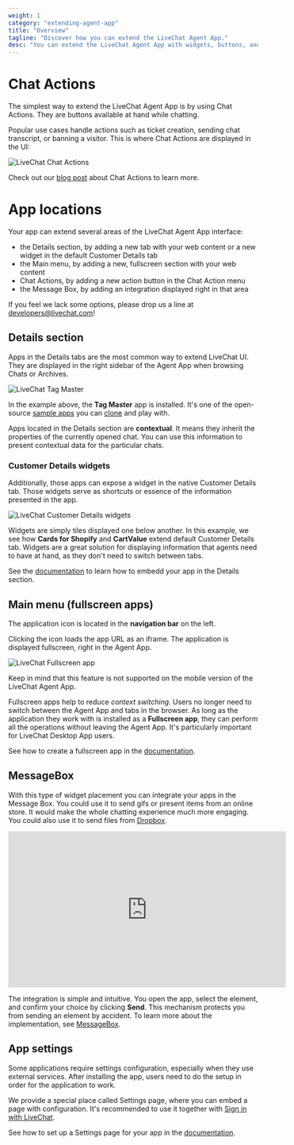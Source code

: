 ```yaml
---
weight: 1
category: "extending-agent-app"
title: "Overview"
tagline: "Discover how you can extend the LiveChat Agent App."
desc: "You can extend the LiveChat Agent App with widgets, buttons, and other UI elements. Build the native-feel LiveChat integrations."
---
```


# Chat Actions

The simplest way to extend the LiveChat Agent App is by using Chat Actions. They are buttons available at hand while chatting.

Popular use cases handle actions such as ticket creation, sending chat transcript, or banning a visitor. This is where Chat Actions are displayed in the UI:

![LiveChat Chat Actions](/images/extending-agent-app/livechat-chat-actions.jpg)

<!-- ![Chat Actions](chat-actions-licence.png) -->

Check out our [blog post](https://developers.livechat.com/blog/chat-actions/) about Chat Actions to learn more.

# App locations

Your app can extend several areas of the LiveChat Agent App interface:

- the Details section, by adding a new tab with your web content or a new widget in the default Customer Details tab
- the Main menu, by adding a new, fullscreen section with your web content
- Chat Actions, by adding a new action button in the Chat Action menu
- the Message Box, by adding an integration displayed right in that area

If you feel we lack some options, please drop us a line at [developers@livechat.com](mailto:developers@livechat.com)!

## Details section

Apps in the Details tabs are the most common way to extend LiveChat UI. They are displayed in the right sidebar of the Agent App when browsing Chats or Archives.

![LiveChat Tag Master](/images/extending-agent-app/livechat-tag-master-app.jpg)

In the example above, the **Tag Master** app is installed. It's one of the open-source [sample apps](https://github.com/livechat/sample-apps) you can [clone](https://github.com/livechat/sample-apps/tree/master/Tag%20Master) and play with.

Apps located in the Details section are **contextual**. It means they inherit the properties of the currently opened chat. You can use this information to present contextual data for the particular chats.

### Customer Details widgets

Additionally, those apps can expose a widget in the native Customer Details tab. Those widgets serve as shortcuts or essence of the information presented in the app.

![LiveChat Customer Details widgets](/images/extending-agent-app/livechat-cards-for-shopify.jpg)

Widgets are simply tiles displayed one below another. In this example, we see how **Cards for Shopify** and **CartValue** extend default Customer Details tab. Widgets are a great solution for displaying information that agents need to have at hand, as they don't need to switch between tabs.

See the [documentation](/extending-ui/extending-agent-app/agent-app-sdk/#getting-started) to learn how to embedd your app in the Details section.

## Main menu (fullscreen apps)

The application icon is located in the **navigation bar** on the left.

Clicking the icon loads the app URL as an iframe. The application is displayed fullscreen, right in the Agent App.

![LiveChat Fullscreen app](/images/extending-agent-app/livechat-fullscreen-app.jpg)

Keep in mind that this feature is not supported on the mobile version of the LiveChat Agent App.

Fullscreen apps help to reduce _context switching_. Users no longer need to switch between the Agent App and tabs in the browser. As long as the application they work with is installed as a **Fullscreen app**, they can perform all the operations without leaving the Agent App. It's particularly important for LiveChat Desktop App users.

See how to create a fullscreen app in the [documentation](/extending-ui/extending-agent-app/agent-app-sdk/#fullscreen-widgets).

## MessageBox

With this type of widget placement you can integrate your apps in the Message Box. You could use it to send gifs or present items from an online store. It would make the whole chatting experience much more engaging. You could also use it to send files from [Dropbox](https://www.livechat.com/marketplace/apps/dropbox/).

<iframe
  width="560"
  height="315"
  src="https://www.youtube.com/embed/P07QVFOrT04"
  frameborder="0"
  allow="accelerometer; autoplay; encrypted-media; gyroscope; picture-in-picture"
  allowfullscreen
></iframe>

The integration is simple and intuitive. You open the app, select the element, and confirm your choice by clicking **Send**. This mechanism protects you from sending an element by accident. To learn more about the implementation, see [MessageBox](/extending-ui/extending-agent-app/agent-app-sdk/#messagebox).

## App settings

Some applications require settings configuration, especially when they use external services. After installing the app, users need to do the setup in order for the application to work.

We provide a special place called Settings page, where you can embed a page with configuration. It's recommended to use it together with [Sign in with LiveChat](/getting-started/authorization/sign-in-with-livechat/).

See how to set up a Settings page for your app in the [documentation](/extending-ui/extending-agent-app/agent-app-sdk/#getting-started).
